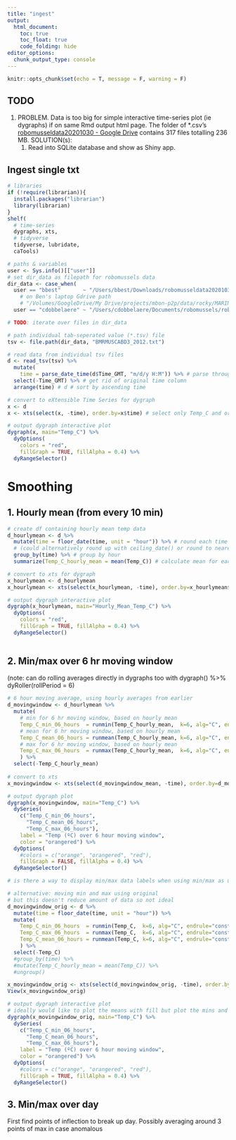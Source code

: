 ```yaml
---
title: "ingest"
output:
  html_document:
    toc: true
    toc_float: true
    code_folding: hide
editor_options: 
  chunk_output_type: console
---
```


```r
knitr::opts_chunk$set(echo = T, message = F, warning = F)
```

## TODO

1. PROBLEM. Data is too big for simple interactive time-series plot (ie dygraphs) if on same Rmd output html page. The folder of *.csv's [robomusseldata20201030 - Google Drive](https://drive.google.com/drive/u/3/folders/1kzjZ72vFxRGsafTgCCzq6cXIhQ1GYQa3) contains 317 files totalling 236 MB. SOLUTION(s):
    1. Read into SQLite database and show as Shiny app.


## Ingest single txt

```r
# libraries
if (!require(librarian)){
  install.packages("librarian")
  library(librarian)
}
shelf(
  # time-series
  dygraphs, xts,
  # tidyverse
  tidyverse, lubridate,
  caTools)

# paths & variables
user <- Sys.info()[["user"]]
# set dir_data as filepath for robomussels data 
dir_data <- case_when(
  user == "bbest"       ~ "/Users/bbest/Downloads/robomusseldata20201030",
    # on Ben's laptop Gdrive path
    # "/Volumes/GoogleDrive/My Drive/projects/mbon-p2p/data/rocky/MARINe/robomusseldata20201030",
  user == "cdobbelaere" ~ "/Users/cdobbelaere/Documents/robomussels/robomusseldata20201030")

# TODO: iterate over files in dir_data

# path individual tab-seperated value (*.tsv) file
tsv <- file.path(dir_data, "BMRMUSCABD3_2012.txt")

# read data from individual tsv files
d <- read_tsv(tsv) %>% 
  mutate(
    time = parse_date_time(d$Time_GMT, "m/d/y H:M")) %>% # parse through datetimes, store as time col.
  select(-Time_GMT) %>% # get rid of original time column
  arrange(time) # d # sort by ascending time 

# convert to eXtensible Time Series for dygraph
x <- d 
x <- xts(select(x, -time), order.by=x$time) # select only Temp_C and order by time, store as xts object 

# output dygraph interactive plot
dygraph(x, main="Temp_C") %>%
  dyOptions(
    colors = "red",
    fillGraph = TRUE, fillAlpha = 0.4) %>% 
  dyRangeSelector()
```

# Smoothing

## 1. Hourly mean (from every 10 min)

```r
# create df containing hourly mean temp data
d_hourlymean <- d %>% 
  mutate(time = floor_date(time, unit = "hour")) %>% # round each time down to the nearest hourly boundary 
  # (could alternatively round up with ceiling_date() or round to nearest values with round_date())
  group_by(time) %>% # group by hour
  summarize(Temp_C_hourly_mean = mean(Temp_C)) # calculate mean for each hour

# convert to xts for dygraph
x_hourlymean <- d_hourlymean
x_hourlymean <- xts(select(x_hourlymean, -time), order.by=x_hourlymean$time) 

# output dygraph interactive plot
dygraph(x_hourlymean, main="Hourly_Mean_Temp_C") %>%
  dyOptions(
    colors = "red",
    fillGraph = TRUE, fillAlpha = 0.4) %>% 
  dyRangeSelector()
  
```

## 2. Min/max over 6 hr moving window
(note: can do rolling averages directly in dygraphs too with dygraph() %>% dyRoller(rollPeriod = 6)

```r
# 6 hour moving average, using hourly averages from earlier
d_movingwindow <- d_hourlymean %>% 
  mutate(
    # min for 6 hr moving window, based on hourly mean
    Temp_C_min_06_hours  = runmin(Temp_C_hourly_mean,  k=6, alg="C", endrule="constant", align="center"),
    # mean for 6 hr moving window, based on hourly mean
    Temp_C_mean_06_hours = runmean(Temp_C_hourly_mean, k=6, alg="C", endrule="constant", align="center"),
    # max for 6 hr moving window, based on hourly mean
    Temp_C_max_06_hours  = runmax(Temp_C_hourly_mean,  k=6, alg="C", endrule="constant", align="center")
    ) %>% 
  select(-Temp_C_hourly_mean)
  
# convert to xts  
x_movingwindow <- xts(select(d_movingwindow_mean, -time), order.by=d_movingwindow_mean$time) 

# output dygraph plot
dygraph(x_movingwindow, main="Temp_C") %>%
  dySeries(
    c("Temp_C_min_06_hours",
      "Temp_C_mean_06_hours",
      "Temp_C_max_06_hours"),
    label = "Temp (ºC) over 6 hour moving window",
    color = "orangered") %>% 
  dyOptions(
    #colors = c("orange", "orangered", "red"),
    fillGraph = FALSE, fillAlpha = 0.4) %>% 
  dyRangeSelector() 

# is there a way to display min/max data labels when using min/max as upper/lower bars?

```

```r
# alternative: moving min and max using original 
# but this doesn't reduce amount of data so not ideal
d_movingwindow_orig <- d %>% 
  mutate(time = floor_date(time, unit = "hour")) %>% 
  mutate(
    Temp_C_min_06_hours  = runmin(Temp_C,  k=6, alg="C", endrule="constant", align="center"),
    Temp_C_max_06_hours  = runmax(Temp_C,  k=6, alg="C", endrule="constant", align="center"),
    Temp_C_mean_06_hours = runmean(Temp_C, k=6, alg="C", endrule="constant", align="center")
    ) %>% 
  select(-Temp_C)
  #group_by(time) %>% 
  #mutate(Temp_C_hourly_mean = mean(Temp_C)) %>% 
  #ungroup()

x_movingwindow_orig <- xts(select(d_movingwindow_orig, -time), order.by=d_movingwindow_orig$time) 
View(x_movingwindow_orig)

# output dygraph interactive plot
# ideally would like to plot the means with fill but plot the mins and maxes just with line
dygraph(x_movingwindow_orig, main="Temp_C") %>%
  dySeries(
    c("Temp_C_min_06_hours",
      "Temp_C_mean_06_hours",
      "Temp_C_max_06_hours"),
    label = "Temp (ºC) over 6 hour moving window",
    color = "orangered") %>% 
  dyOptions(
    #colors = c("orange", "orangered", "red"),
    fillGraph = TRUE, fillAlpha = 0.4) %>% 
  dyRangeSelector() 

```

## 3. Min/max over day

First find points of inflection to break up day. Possibly averaging around 3 points of max in case anomalous 
```r

```


